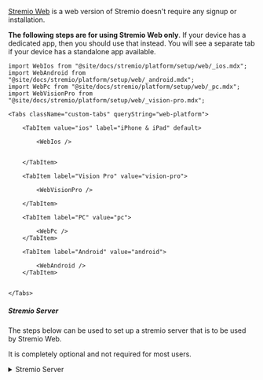 
[Stremio Web](https://web.stremio.com) is a web version of Stremio doesn't require any signup or installation.

**The following steps are for using Stremio Web only**.
If your device has a dedicated app, then you should use that instead.
You will see a separate tab if your device has a standalone app available.

```mdx-code-block
import WebIos from "@site/docs/stremio/platform/setup/web/_ios.mdx";
import WebAndroid from "@site/docs/stremio/platform/setup/web/_android.mdx";
import WebPc from "@site/docs/stremio/platform/setup/web/_pc.mdx";
import WebVisionPro from "@site/docs/stremio/platform/setup/web/_vision-pro.mdx";

<Tabs className="custom-tabs" queryString="web-platform">

    <TabItem value="ios" label="iPhone & iPad" default>

        <WebIos />


    </TabItem>

    <TabItem label="Vision Pro" value="vision-pro">

        <WebVisionPro />

    </TabItem>

    <TabItem label="PC" value="pc">

        <WebPc />
    </TabItem>

    <TabItem label="Android" value="android">

        <WebAndroid />
    </TabItem>


</Tabs>
```

##### Stremio Server

The steps below can be used to set up a stremio server that is to be used by Stremio Web.

It is completely optional and not required for most users.

<details>
<summary>Stremio Server</summary>
<div>
On its own, Stremio Web is limited in what it can do. 
You won't be able to stream torrents, you may encounter audio issues and on some devices, you won't be able to play content within the browser.

On iOS, you are most likely using an external player. This has some limitations: - Torrent streaming is still not possible. This means **a debrid service is required** to stream torrents. - No episode progress tracking. - Addon-provided subtitles cannot be used (you can still use the embedded subtitles provided by the video file).

By using a streaming server, you can overcome these limitations.
It would mean you can play in the native web browser, stream torrents without a debrid service (though I still recommend you use a debrid service anyways) and have a better experience overall.

This is why it is recommended that you connect Stremio Web to a streaming server.

There are a few ways to set up a streaming server for Stremio Web.
You can either run it on your desktop or on your android device.
I recommend using an android device as it can be left on 24/7 more easily than a desktop.

```mdx-code-block
import ServerDesktop from "@site/docs/stremio/platform/setup/web/server/_desktop.mdx";
import ServerAndroid from "@site/docs/stremio/platform/setup/web/server/_android.mdx";

<Tabs queryString="server-device">
    <TabItem value="desktop" label="Desktop">
        <ServerDesktop />
    </TabItem>
    <TabItem value="android" label="Android">

        <ServerAndroid />

    </TabItem>
</Tabs>
```

</div>
</details>
